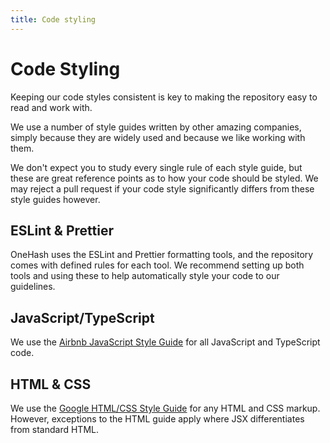 ```yaml
---
title: Code styling
---
```


# Code Styling
Keeping our code styles consistent is key to making the repository easy to read and work with.

We use a number of style guides written by other amazing companies, simply because they are widely used and because we like working with them.

We don't expect you to study every single rule of each style guide, but these are great reference points as to how your code should be styled. We may reject a pull request if your code style significantly differs from these style guides however.

## ESLint & Prettier
OneHash uses the ESLint and Prettier formatting tools, and the repository comes with defined rules for each tool. We recommend setting up both tools and using these to help automatically style your code to our guidelines.

## JavaScript/TypeScript
We use the [Airbnb JavaScript Style Guide](https://github.com/airbnb/javascript) for all JavaScript and TypeScript code.

## HTML & CSS
We use the [Google HTML/CSS Style Guide](https://google.github.io/styleguide/htmlcssguide.html) for any HTML and CSS markup. However, exceptions to the HTML guide apply where JSX differentiates from standard HTML.
